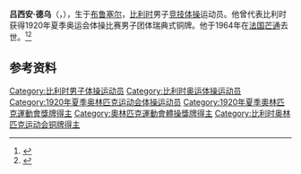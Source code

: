 {{NoteTA|G1=Sports}}
'''吕西安·德乌'''（{{lang-fr|Lucien Dehoux}}，{{bd|1890年||1964年|11月16日}}），生于[[布鲁塞尔|布鲁塞尔]]，[[比利时|比利时]]男子[[竞技体操|竞技体操]]运动员。他曾代表比利时获得1920年夏季奥运会体操比赛男子团体瑞典式铜牌。他于1964年在[[法国|法国]][[芒通|芒通]]去世。<ref>{{Cite web|title=Lucien DEHOUX|url=https://www.olympic.org/lucien-dehoux|accessdate=2021-03-31|work=International Olympic Committee}}</ref><ref>{{cite web|url=https://www.olympedia.org/athletes/29413|title=Lucien Dehoux|work=Olympedia|accessdate=2021-04-01|archive-date=2021-06-03|archive-url=https://web.archive.org/web/20210603081406/https://www.olympedia.org/athletes/29413|dead-url=no}}</ref>

== 参考资料 ==
{{reflist}}

{{Authority control}}
{{DEFAULTSORT:Dehoux, Lucien}}
[[Category:比利时男子体操运动员|Category:比利时男子体操运动员]]
[[Category:比利时奥运体操运动员|Category:比利时奥运体操运动员]]
[[Category:1920年夏季奥林匹克运动会体操运动员|Category:1920年夏季奥林匹克运动会体操运动员]]
[[Category:1920年夏季奧林匹克運動會獎牌得主|Category:1920年夏季奧林匹克運動會獎牌得主]]
[[Category:奧林匹克運動會體操獎牌得主|Category:奧林匹克運動會體操獎牌得主]]
[[Category:比利时奥林匹克运动会铜牌得主|Category:比利时奥林匹克运动会铜牌得主]]